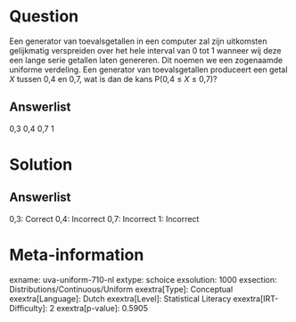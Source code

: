 Question
========

Een generator van toevalsgetallen in een computer zal zijn uitkomsten
gelijkmatig verspreiden over het hele interval van 0 tot 1 wanneer wij
deze een lange serie getallen laten genereren. Dit noemen we een
zogenaamde uniforme verdeling. Een generator van toevalsgetallen
produceert een getal *X* tussen 0,4 en 0,7, wat is dan de kans P(0,4 ≤ *X* ≤ 0,7)?

Answerlist
----------

0,3
0,4
0,7
1

Solution
========

Answerlist
----------

0,3: Correct
0,4: Incorrect
0,7: Incorrect
1: Incorrect

Meta-information
================
exname: uva-uniform-710-nl
extype: schoice
exsolution: 1000
exsection: Distributions/Continuous/Uniform
exextra[Type]: Conceptual
exextra[Language]: Dutch
exextra[Level]: Statistical Literacy
exextra[IRT-Difficulty]: 2
exextra[p-value]: 0.5905

